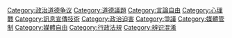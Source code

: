 {{Commonscat|Censorship}}

[[Category:政治道德争议|Category:政治道德争议]]
[[Category:道德議題|Category:道德議題]]
[[Category:言論自由|Category:言論自由]]
[[Category:心理戰|Category:心理戰]]
[[Category:訊息宣傳技術|Category:訊息宣傳技術]]
[[Category:政治迫害|Category:政治迫害]]
[[Category:爭議|Category:爭議]]
[[Category:媒體管制|Category:媒體管制]]
[[Category:媒體自由|Category:媒體自由]]
[[Category:行政法規|Category:行政法規]]
[[Category:辨识混淆|Category:辨识混淆]]
